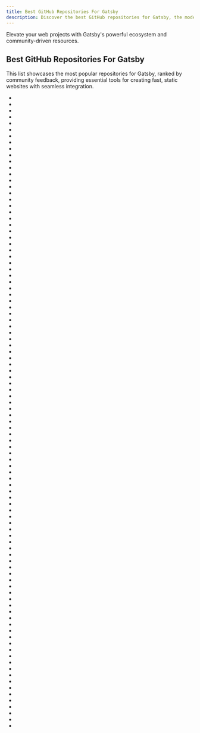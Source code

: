 ```yaml
---
title: Best GitHub Repositories For Gatsby
description: Discover the best GitHub repositories for Gatsby, the modern site generator for React.
---
```

Elevate your web projects with Gatsby's powerful ecosystem and community-driven resources.

## Best GitHub Repositories For Gatsby

This list showcases the most popular repositories for Gatsby, ranked by community feedback, providing essential tools for creating fast, static websites with seamless integration.
- <Badge owner="gatsbyjs" repoName="gatsby" stars="https://img.shields.io/github/stars/gatsbyjs/gatsby?style=flat&logoSize=auto" forks="https://img.shields.io/github/forks/gatsbyjs/gatsby?style=flat&logoSize=auto"/>
- <Badge owner="doczjs" repoName="docz" stars="https://img.shields.io/github/stars/doczjs/docz?style=flat&logoSize=auto" forks="https://img.shields.io/github/forks/doczjs/docz?style=flat&logoSize=auto"/>
- <Badge owner="rahuldkjain" repoName="github-profile-readme-generator" stars="https://img.shields.io/github/stars/rahuldkjain/github-profile-readme-generator?style=flat&logoSize=auto" forks="https://img.shields.io/github/forks/rahuldkjain/github-profile-readme-generator?style=flat&logoSize=auto"/>
- <Badge owner="jxnblk" repoName="mdx-deck" stars="https://img.shields.io/github/stars/jxnblk/mdx-deck?style=flat&logoSize=auto" forks="https://img.shields.io/github/forks/jxnblk/mdx-deck?style=flat&logoSize=auto"/>
- <Badge owner="bchiang7" repoName="v4" stars="https://img.shields.io/github/stars/bchiang7/v4?style=flat&logoSize=auto" forks="https://img.shields.io/github/forks/bchiang7/v4?style=flat&logoSize=auto"/>
- <Badge owner="BuilderIO" repoName="builder" stars="https://img.shields.io/github/stars/BuilderIO/builder?style=flat&logoSize=auto" forks="https://img.shields.io/github/forks/BuilderIO/builder?style=flat&logoSize=auto"/>
- <Badge owner="plasmicapp" repoName="plasmic" stars="https://img.shields.io/github/stars/plasmicapp/plasmic?style=flat&logoSize=auto" forks="https://img.shields.io/github/forks/plasmicapp/plasmic?style=flat&logoSize=auto"/>
- <Badge owner="peaceiris" repoName="actions-gh-pages" stars="https://img.shields.io/github/stars/peaceiris/actions-gh-pages?style=flat&logoSize=auto" forks="https://img.shields.io/github/forks/peaceiris/actions-gh-pages?style=flat&logoSize=auto"/>
- <Badge owner="jonschlinkert" repoName="gray-matter" stars="https://img.shields.io/github/stars/jonschlinkert/gray-matter?style=flat&logoSize=auto" forks="https://img.shields.io/github/forks/jonschlinkert/gray-matter?style=flat&logoSize=auto"/>
- <Badge owner="wp-graphql" repoName="wp-graphql" stars="https://img.shields.io/github/stars/wp-graphql/wp-graphql?style=flat&logoSize=auto" forks="https://img.shields.io/github/forks/wp-graphql/wp-graphql?style=flat&logoSize=auto"/>
- <Badge owner="gatsbyjs" repoName="gatsby-starter-blog" stars="https://img.shields.io/github/stars/gatsbyjs/gatsby-starter-blog?style=flat&logoSize=auto" forks="https://img.shields.io/github/forks/gatsbyjs/gatsby-starter-blog?style=flat&logoSize=auto"/>
- <Badge owner="mathieudutour" repoName="medium-to-own-blog" stars="https://img.shields.io/github/stars/mathieudutour/medium-to-own-blog?style=flat&logoSize=auto" forks="https://img.shields.io/github/forks/mathieudutour/medium-to-own-blog?style=flat&logoSize=auto"/>
- <Badge owner="Swizec" repoName="useAuth" stars="https://img.shields.io/github/stars/Swizec/useAuth?style=flat&logoSize=auto" forks="https://img.shields.io/github/forks/Swizec/useAuth?style=flat&logoSize=auto"/>
- <Badge owner="visiky" repoName="resume" stars="https://img.shields.io/github/stars/visiky/resume?style=flat&logoSize=auto" forks="https://img.shields.io/github/forks/visiky/resume?style=flat&logoSize=auto"/>
- <Badge owner="getmeli" repoName="meli" stars="https://img.shields.io/github/stars/getmeli/meli?style=flat&logoSize=auto" forks="https://img.shields.io/github/forks/getmeli/meli?style=flat&logoSize=auto"/>
- <Badge owner="explosion" repoName="spacy-course" stars="https://img.shields.io/github/stars/explosion/spacy-course?style=flat&logoSize=auto" forks="https://img.shields.io/github/forks/explosion/spacy-course?style=flat&logoSize=auto"/>
- <Badge owner="nodejs" repoName="nodejs.dev" stars="https://img.shields.io/github/stars/nodejs/nodejs.dev?style=flat&logoSize=auto" forks="https://img.shields.io/github/forks/nodejs/nodejs.dev?style=flat&logoSize=auto"/>
- <Badge owner="open-source-labs" repoName="Reactime" stars="https://img.shields.io/github/stars/open-source-labs/Reactime?style=flat&logoSize=auto" forks="https://img.shields.io/github/forks/open-source-labs/Reactime?style=flat&logoSize=auto"/>
- <Badge owner="decaporg" repoName="gatsby-starter-decap-cms" stars="https://img.shields.io/github/stars/decaporg/gatsby-starter-decap-cms?style=flat&logoSize=auto" forks="https://img.shields.io/github/forks/decaporg/gatsby-starter-decap-cms?style=flat&logoSize=auto"/>
- <Badge owner="taniarascia" repoName="taniarascia.com" stars="https://img.shields.io/github/stars/taniarascia/taniarascia.com?style=flat&logoSize=auto" forks="https://img.shields.io/github/forks/taniarascia/taniarascia.com?style=flat&logoSize=auto"/>
- <Badge owner="alxshelepenok" repoName="gatsby-starter-lumen" stars="https://img.shields.io/github/stars/alxshelepenok/gatsby-starter-lumen?style=flat&logoSize=auto" forks="https://img.shields.io/github/forks/alxshelepenok/gatsby-starter-lumen?style=flat&logoSize=auto"/>
- <Badge owner="estruyf" repoName="vscode-front-matter" stars="https://img.shields.io/github/stars/estruyf/vscode-front-matter?style=flat&logoSize=auto" forks="https://img.shields.io/github/forks/estruyf/vscode-front-matter?style=flat&logoSize=auto"/>
- <Badge owner="jamstack-cms" repoName="jamstack-ecommerce" stars="https://img.shields.io/github/stars/jamstack-cms/jamstack-ecommerce?style=flat&logoSize=auto" forks="https://img.shields.io/github/forks/jamstack-cms/jamstack-ecommerce?style=flat&logoSize=auto"/>
- <Badge owner="LekoArts" repoName="gatsby-themes" stars="https://img.shields.io/github/stars/LekoArts/gatsby-themes?style=flat&logoSize=auto" forks="https://img.shields.io/github/forks/LekoArts/gatsby-themes?style=flat&logoSize=auto"/>
- <Badge owner="JustFly1984" repoName="react-google-maps-api" stars="https://img.shields.io/github/stars/JustFly1984/react-google-maps-api?style=flat&logoSize=auto" forks="https://img.shields.io/github/forks/JustFly1984/react-google-maps-api?style=flat&logoSize=auto"/>
- <Badge owner="stoplightio" repoName="elements" stars="https://img.shields.io/github/stars/stoplightio/elements?style=flat&logoSize=auto" forks="https://img.shields.io/github/forks/stoplightio/elements?style=flat&logoSize=auto"/>
- <Badge owner="Vagr9K" repoName="gatsby-advanced-starter" stars="https://img.shields.io/github/stars/Vagr9K/gatsby-advanced-starter?style=flat&logoSize=auto" forks="https://img.shields.io/github/forks/Vagr9K/gatsby-advanced-starter?style=flat&logoSize=auto"/>
- <Badge owner="LekoArts" repoName="gatsby-starter-portfolio-cara" stars="https://img.shields.io/github/stars/LekoArts/gatsby-starter-portfolio-cara?style=flat&logoSize=auto" forks="https://img.shields.io/github/forks/LekoArts/gatsby-starter-portfolio-cara?style=flat&logoSize=auto"/>
- <Badge owner="pages-cms" repoName="pages-cms" stars="https://img.shields.io/github/stars/pages-cms/pages-cms?style=flat&logoSize=auto" forks="https://img.shields.io/github/forks/pages-cms/pages-cms?style=flat&logoSize=auto"/>
- <Badge owner="gatsbyjs" repoName="gatsby-starter-default" stars="https://img.shields.io/github/stars/gatsbyjs/gatsby-starter-default?style=flat&logoSize=auto" forks="https://img.shields.io/github/forks/gatsbyjs/gatsby-starter-default?style=flat&logoSize=auto"/>
- <Badge owner="LekoArts" repoName="gatsby-starter-minimal-blog" stars="https://img.shields.io/github/stars/LekoArts/gatsby-starter-minimal-blog?style=flat&logoSize=auto" forks="https://img.shields.io/github/forks/LekoArts/gatsby-starter-minimal-blog?style=flat&logoSize=auto"/>
- <Badge owner="clerk" repoName="javascript" stars="https://img.shields.io/github/stars/clerk/javascript?style=flat&logoSize=auto" forks="https://img.shields.io/github/forks/clerk/javascript?style=flat&logoSize=auto"/>
- <Badge owner="rishavanand" repoName="github-profilinator" stars="https://img.shields.io/github/stars/rishavanand/github-profilinator?style=flat&logoSize=auto" forks="https://img.shields.io/github/forks/rishavanand/github-profilinator?style=flat&logoSize=auto"/>
- <Badge owner="TryGhost" repoName="gatsby-starter-ghost" stars="https://img.shields.io/github/stars/TryGhost/gatsby-starter-ghost?style=flat&logoSize=auto" forks="https://img.shields.io/github/forks/TryGhost/gatsby-starter-ghost?style=flat&logoSize=auto"/>
- <Badge owner="brainhubeu" repoName="react-carousel" stars="https://img.shields.io/github/stars/brainhubeu/react-carousel?style=flat&logoSize=auto" forks="https://img.shields.io/github/forks/brainhubeu/react-carousel?style=flat&logoSize=auto"/>
- <Badge owner="prayash" repoName="awesome-gatsby" stars="https://img.shields.io/github/stars/prayash/awesome-gatsby?style=flat&logoSize=auto" forks="https://img.shields.io/github/forks/prayash/awesome-gatsby?style=flat&logoSize=auto"/>
- <Badge owner="hasura" repoName="gatsby-gitbook-starter" stars="https://img.shields.io/github/stars/hasura/gatsby-gitbook-starter?style=flat&logoSize=auto" forks="https://img.shields.io/github/forks/hasura/gatsby-gitbook-starter?style=flat&logoSize=auto"/>
- <Badge owner="reflexjs" repoName="reflexjs" stars="https://img.shields.io/github/stars/reflexjs/reflexjs?style=flat&logoSize=auto" forks="https://img.shields.io/github/forks/reflexjs/reflexjs?style=flat&logoSize=auto"/>
- <Badge owner="greglobinski" repoName="gatsby-starter-personal-blog" stars="https://img.shields.io/github/stars/greglobinski/gatsby-starter-personal-blog?style=flat&logoSize=auto" forks="https://img.shields.io/github/forks/greglobinski/gatsby-starter-personal-blog?style=flat&logoSize=auto"/>
- <Badge owner="renyuanz" repoName="leonids" stars="https://img.shields.io/github/stars/renyuanz/leonids?style=flat&logoSize=auto" forks="https://img.shields.io/github/forks/renyuanz/leonids?style=flat&logoSize=auto"/>
- <Badge owner="lukasmasuch" repoName="best-of-react" stars="https://img.shields.io/github/stars/lukasmasuch/best-of-react?style=flat&logoSize=auto" forks="https://img.shields.io/github/forks/lukasmasuch/best-of-react?style=flat&logoSize=auto"/>
- <Badge owner="smakosh" repoName="gatsby-portfolio-dev" stars="https://img.shields.io/github/stars/smakosh/gatsby-portfolio-dev?style=flat&logoSize=auto" forks="https://img.shields.io/github/forks/smakosh/gatsby-portfolio-dev?style=flat&logoSize=auto"/>
- <Badge owner="privacyradius" repoName="gdpr-checklist" stars="https://img.shields.io/github/stars/privacyradius/gdpr-checklist?style=flat&logoSize=auto" forks="https://img.shields.io/github/forks/privacyradius/gdpr-checklist?style=flat&logoSize=auto"/>
- <Badge owner="jamstack-cms" repoName="jamstack-cms" stars="https://img.shields.io/github/stars/jamstack-cms/jamstack-cms?style=flat&logoSize=auto" forks="https://img.shields.io/github/forks/jamstack-cms/jamstack-cms?style=flat&logoSize=auto"/>
- <Badge owner="ChristopherBiscardi" repoName="gatsby-mdx" stars="https://img.shields.io/github/stars/ChristopherBiscardi/gatsby-mdx?style=flat&logoSize=auto" forks="https://img.shields.io/github/forks/ChristopherBiscardi/gatsby-mdx?style=flat&logoSize=auto"/>
- <Badge owner="reactjs" repoName="ru.react.dev" stars="https://img.shields.io/github/stars/reactjs/ru.react.dev?style=flat&logoSize=auto" forks="https://img.shields.io/github/forks/reactjs/ru.react.dev?style=flat&logoSize=auto"/>
- <Badge owner="JaeYeopHan" repoName="gatsby-starter-bee" stars="https://img.shields.io/github/stars/JaeYeopHan/gatsby-starter-bee?style=flat&logoSize=auto" forks="https://img.shields.io/github/forks/JaeYeopHan/gatsby-starter-bee?style=flat&logoSize=auto"/>
- <Badge owner="mathieudutour" repoName="gatsby-digital-garden" stars="https://img.shields.io/github/stars/mathieudutour/gatsby-digital-garden?style=flat&logoSize=auto" forks="https://img.shields.io/github/forks/mathieudutour/gatsby-digital-garden?style=flat&logoSize=auto"/>
- <Badge owner="gatsbyjs" repoName="gatsby-starter-hello-world" stars="https://img.shields.io/github/stars/gatsbyjs/gatsby-starter-hello-world?style=flat&logoSize=auto" forks="https://img.shields.io/github/forks/gatsbyjs/gatsby-starter-hello-world?style=flat&logoSize=auto"/>
- <Badge owner="Startup-Landing" repoName="Startup-Landing" stars="https://img.shields.io/github/stars/Startup-Landing/Startup-Landing?style=flat&logoSize=auto" forks="https://img.shields.io/github/forks/Startup-Landing/Startup-Landing?style=flat&logoSize=auto"/>
- <Badge owner="gatsbyjs" repoName="store.gatsbyjs.org" stars="https://img.shields.io/github/stars/gatsbyjs/store.gatsbyjs.org?style=flat&logoSize=auto" forks="https://img.shields.io/github/forks/gatsbyjs/store.gatsbyjs.org?style=flat&logoSize=auto"/>
- <Badge owner="fabe" repoName="gatsby-universal" stars="https://img.shields.io/github/stars/fabe/gatsby-universal?style=flat&logoSize=auto" forks="https://img.shields.io/github/forks/fabe/gatsby-universal?style=flat&logoSize=auto"/>
- <Badge owner="hygraph" repoName="hygraph-examples" stars="https://img.shields.io/github/stars/hygraph/hygraph-examples?style=flat&logoSize=auto" forks="https://img.shields.io/github/forks/hygraph/hygraph-examples?style=flat&logoSize=auto"/>
- <Badge owner="imranhsayed" repoName="gatsby-woocommerce-themes" stars="https://img.shields.io/github/stars/imranhsayed/gatsby-woocommerce-themes?style=flat&logoSize=auto" forks="https://img.shields.io/github/forks/imranhsayed/gatsby-woocommerce-themes?style=flat&logoSize=auto"/>
- <Badge owner="stackbit" repoName="jamstackthemes" stars="https://img.shields.io/github/stars/stackbit/jamstackthemes?style=flat&logoSize=auto" forks="https://img.shields.io/github/forks/stackbit/jamstackthemes?style=flat&logoSize=auto"/>
- <Badge owner="jxnblk" repoName="ram" stars="https://img.shields.io/github/stars/jxnblk/ram?style=flat&logoSize=auto" forks="https://img.shields.io/github/forks/jxnblk/ram?style=flat&logoSize=auto"/>
- <Badge owner="gillkyle" repoName="sol-journal" stars="https://img.shields.io/github/stars/gillkyle/sol-journal?style=flat&logoSize=auto" forks="https://img.shields.io/github/forks/gillkyle/sol-journal?style=flat&logoSize=auto"/>
- <Badge owner="EmaSuriano" repoName="gatsby-starter-mate" stars="https://img.shields.io/github/stars/EmaSuriano/gatsby-starter-mate?style=flat&logoSize=auto" forks="https://img.shields.io/github/forks/EmaSuriano/gatsby-starter-mate?style=flat&logoSize=auto"/>
- <Badge owner="TylerBarnes" repoName="gatsby-plugin-transition-link" stars="https://img.shields.io/github/stars/TylerBarnes/gatsby-plugin-transition-link?style=flat&logoSize=auto" forks="https://img.shields.io/github/forks/TylerBarnes/gatsby-plugin-transition-link?style=flat&logoSize=auto"/>
- <Badge owner="fabe" repoName="gatsby-starter-deck" stars="https://img.shields.io/github/stars/fabe/gatsby-starter-deck?style=flat&logoSize=auto" forks="https://img.shields.io/github/forks/fabe/gatsby-starter-deck?style=flat&logoSize=auto"/>
- <Badge owner="eggheadio" repoName="gatsby-starter-egghead-blog" stars="https://img.shields.io/github/stars/eggheadio/gatsby-starter-egghead-blog?style=flat&logoSize=auto" forks="https://img.shields.io/github/forks/eggheadio/gatsby-starter-egghead-blog?style=flat&logoSize=auto"/>
- <Badge owner="greglobinski" repoName="gatsby-starter-hero-blog" stars="https://img.shields.io/github/stars/greglobinski/gatsby-starter-hero-blog?style=flat&logoSize=auto" forks="https://img.shields.io/github/forks/greglobinski/gatsby-starter-hero-blog?style=flat&logoSize=auto"/>
- <Badge owner="Vagr9K" repoName="gatsby-material-starter" stars="https://img.shields.io/github/stars/Vagr9K/gatsby-material-starter?style=flat&logoSize=auto" forks="https://img.shields.io/github/forks/Vagr9K/gatsby-material-starter?style=flat&logoSize=auto"/>
- <Badge owner="ryanwiemer" repoName="gatsby-starter-gcn" stars="https://img.shields.io/github/stars/ryanwiemer/gatsby-starter-gcn?style=flat&logoSize=auto" forks="https://img.shields.io/github/forks/ryanwiemer/gatsby-starter-gcn?style=flat&logoSize=auto"/>
- <Badge owner="ines" repoName="course-starter-python" stars="https://img.shields.io/github/stars/ines/course-starter-python?style=flat&logoSize=auto" forks="https://img.shields.io/github/forks/ines/course-starter-python?style=flat&logoSize=auto"/>
- <Badge owner="parmsang" repoName="gatsby-starter-ecommerce" stars="https://img.shields.io/github/stars/parmsang/gatsby-starter-ecommerce?style=flat&logoSize=auto" forks="https://img.shields.io/github/forks/parmsang/gatsby-starter-ecommerce?style=flat&logoSize=auto"/>
- <Badge owner="taylorbryant" repoName="gatsby-starter-tailwind" stars="https://img.shields.io/github/stars/taylorbryant/gatsby-starter-tailwind?style=flat&logoSize=auto" forks="https://img.shields.io/github/forks/taylorbryant/gatsby-starter-tailwind?style=flat&logoSize=auto"/>
- <Badge owner="amfoss" repoName="club-website-2019" stars="https://img.shields.io/github/stars/amfoss/club-website-2019?style=flat&logoSize=auto" forks="https://img.shields.io/github/forks/amfoss/club-website-2019?style=flat&logoSize=auto"/>
- <Badge owner="amfoss" repoName="amdec-website" stars="https://img.shields.io/github/stars/amfoss/amdec-website?style=flat&logoSize=auto" forks="https://img.shields.io/github/forks/amfoss/amdec-website?style=flat&logoSize=auto"/>
- <Badge owner="scttcper" repoName="gatsby-casper" stars="https://img.shields.io/github/stars/scttcper/gatsby-casper?style=flat&logoSize=auto" forks="https://img.shields.io/github/forks/scttcper/gatsby-casper?style=flat&logoSize=auto"/>
- <Badge owner="mrmartineau" repoName="gatsby-theme-code-notes" stars="https://img.shields.io/github/stars/mrmartineau/gatsby-theme-code-notes?style=flat&logoSize=auto" forks="https://img.shields.io/github/forks/mrmartineau/gatsby-theme-code-notes?style=flat&logoSize=auto"/>
- <Badge owner="bradfrost" repoName="gatsby-style-guide-guide" stars="https://img.shields.io/github/stars/bradfrost/gatsby-style-guide-guide?style=flat&logoSize=auto" forks="https://img.shields.io/github/forks/bradfrost/gatsby-style-guide-guide?style=flat&logoSize=auto"/>
- <Badge owner="DSchau" repoName="gatsby-mail" stars="https://img.shields.io/github/stars/DSchau/gatsby-mail?style=flat&logoSize=auto" forks="https://img.shields.io/github/forks/DSchau/gatsby-mail?style=flat&logoSize=auto"/>
- <Badge owner="RyanFitzgerald" repoName="devblog" stars="https://img.shields.io/github/stars/RyanFitzgerald/devblog?style=flat&logoSize=auto" forks="https://img.shields.io/github/forks/RyanFitzgerald/devblog?style=flat&logoSize=auto"/>
- <Badge owner="adrien2p" repoName="awesome-medusajs" stars="https://img.shields.io/github/stars/adrien2p/awesome-medusajs?style=flat&logoSize=auto" forks="https://img.shields.io/github/forks/adrien2p/awesome-medusajs?style=flat&logoSize=auto"/>
- <Badge owner="angeloocana" repoName="gatsby-plugin-i18n" stars="https://img.shields.io/github/stars/angeloocana/gatsby-plugin-i18n?style=flat&logoSize=auto" forks="https://img.shields.io/github/forks/angeloocana/gatsby-plugin-i18n?style=flat&logoSize=auto"/>
- <Badge owner="AlexanderProd" repoName="gatsby-shopify-starter" stars="https://img.shields.io/github/stars/AlexanderProd/gatsby-shopify-starter?style=flat&logoSize=auto" forks="https://img.shields.io/github/forks/AlexanderProd/gatsby-shopify-starter?style=flat&logoSize=auto"/>
- <Badge owner="PostHog" repoName="posthog.com" stars="https://img.shields.io/github/stars/PostHog/posthog.com?style=flat&logoSize=auto" forks="https://img.shields.io/github/forks/PostHog/posthog.com?style=flat&logoSize=auto"/>
- <Badge owner="antvis" repoName="antvis.github.io" stars="https://img.shields.io/github/stars/antvis/antvis.github.io?style=flat&logoSize=auto" forks="https://img.shields.io/github/forks/antvis/antvis.github.io?style=flat&logoSize=auto"/>
- <Badge owner="GatsbyCentral" repoName="gatsby-starter-wordpress" stars="https://img.shields.io/github/stars/GatsbyCentral/gatsby-starter-wordpress?style=flat&logoSize=auto" forks="https://img.shields.io/github/forks/GatsbyCentral/gatsby-starter-wordpress?style=flat&logoSize=auto"/>
- <Badge owner="fabien0102" repoName="gatsby-starter" stars="https://img.shields.io/github/stars/fabien0102/gatsby-starter?style=flat&logoSize=auto" forks="https://img.shields.io/github/forks/fabien0102/gatsby-starter?style=flat&logoSize=auto"/>
- <Badge owner="gatsbyjs" repoName="gatsby-source-wordpress-experimental" stars="https://img.shields.io/github/stars/gatsbyjs/gatsby-source-wordpress-experimental?style=flat&logoSize=auto" forks="https://img.shields.io/github/forks/gatsbyjs/gatsby-source-wordpress-experimental?style=flat&logoSize=auto"/>
- <Badge owner="apollographql" repoName="gatsby-theme-apollo" stars="https://img.shields.io/github/stars/apollographql/gatsby-theme-apollo?style=flat&logoSize=auto" forks="https://img.shields.io/github/forks/apollographql/gatsby-theme-apollo?style=flat&logoSize=auto"/>
- <Badge owner="nishantwrp" repoName="gsoc-organizations" stars="https://img.shields.io/github/stars/nishantwrp/gsoc-organizations?style=flat&logoSize=auto" forks="https://img.shields.io/github/forks/nishantwrp/gsoc-organizations?style=flat&logoSize=auto"/>
- <Badge owner="slorber" repoName="trailing-slash-guide" stars="https://img.shields.io/github/stars/slorber/trailing-slash-guide?style=flat&logoSize=auto" forks="https://img.shields.io/github/forks/slorber/trailing-slash-guide?style=flat&logoSize=auto"/>
- <Badge owner="the-road-to-react-with-firebase" repoName="react-gatsby-firebase-authentication" stars="https://img.shields.io/github/stars/the-road-to-react-with-firebase/react-gatsby-firebase-authentication?style=flat&logoSize=auto" forks="https://img.shields.io/github/forks/the-road-to-react-with-firebase/react-gatsby-firebase-authentication?style=flat&logoSize=auto"/>
- <Badge owner="wesbos" repoName="master-gatsby" stars="https://img.shields.io/github/stars/wesbos/master-gatsby?style=flat&logoSize=auto" forks="https://img.shields.io/github/forks/wesbos/master-gatsby?style=flat&logoSize=auto"/>
- <Badge owner="gatsbyjs" repoName="gatsby-docker" stars="https://img.shields.io/github/stars/gatsbyjs/gatsby-docker?style=flat&logoSize=auto" forks="https://img.shields.io/github/forks/gatsbyjs/gatsby-docker?style=flat&logoSize=auto"/>
- <Badge owner="GetRD" repoName="academic-file-converter" stars="https://img.shields.io/github/stars/GetRD/academic-file-converter?style=flat&logoSize=auto" forks="https://img.shields.io/github/forks/GetRD/academic-file-converter?style=flat&logoSize=auto"/>
- <Badge owner="carbon-design-system" repoName="gatsby-theme-carbon" stars="https://img.shields.io/github/stars/carbon-design-system/gatsby-theme-carbon?style=flat&logoSize=auto" forks="https://img.shields.io/github/forks/carbon-design-system/gatsby-theme-carbon?style=flat&logoSize=auto"/>
- <Badge owner="gatsby-uc" repoName="gatsby-source-strapi" stars="https://img.shields.io/github/stars/gatsby-uc/gatsby-source-strapi?style=flat&logoSize=auto" forks="https://img.shields.io/github/forks/gatsby-uc/gatsby-source-strapi?style=flat&logoSize=auto"/>
- <Badge owner="bcms" repoName="cms" stars="https://img.shields.io/github/stars/bcms/cms?style=flat&logoSize=auto" forks="https://img.shields.io/github/forks/bcms/cms?style=flat&logoSize=auto"/>
- <Badge owner="LekoArts" repoName="gatsby-starter-portfolio-emilia" stars="https://img.shields.io/github/stars/LekoArts/gatsby-starter-portfolio-emilia?style=flat&logoSize=auto" forks="https://img.shields.io/github/forks/LekoArts/gatsby-starter-portfolio-emilia?style=flat&logoSize=auto"/>
- <Badge owner="imranhsayed" repoName="gatsby-wordpress-themes" stars="https://img.shields.io/github/stars/imranhsayed/gatsby-wordpress-themes?style=flat&logoSize=auto" forks="https://img.shields.io/github/forks/imranhsayed/gatsby-wordpress-themes?style=flat&logoSize=auto"/>
- <Badge owner="antvis" repoName="gatsby-theme-antv" stars="https://img.shields.io/github/stars/antvis/gatsby-theme-antv?style=flat&logoSize=auto" forks="https://img.shields.io/github/forks/antvis/gatsby-theme-antv?style=flat&logoSize=auto"/>
- <Badge owner="marguerrrite" repoName="gatsby-prismic-starter-prist" stars="https://img.shields.io/github/stars/marguerrrite/gatsby-prismic-starter-prist?style=flat&logoSize=auto" forks="https://img.shields.io/github/forks/marguerrrite/gatsby-prismic-starter-prist?style=flat&logoSize=auto"/>
- <Badge owner="aravindballa" repoName="gatsby-theme-andy" stars="https://img.shields.io/github/stars/aravindballa/gatsby-theme-andy?style=flat&logoSize=auto" forks="https://img.shields.io/github/forks/aravindballa/gatsby-theme-andy?style=flat&logoSize=auto"/>
- <Badge owner="ines" repoName="course-starter-r" stars="https://img.shields.io/github/stars/ines/course-starter-r?style=flat&logoSize=auto" forks="https://img.shields.io/github/forks/ines/course-starter-r?style=flat&logoSize=auto"/>
- <Badge owner="yashitanamdeo" repoName="yashitanamdeo.github.io" stars="https://img.shields.io/github/stars/yashitanamdeo/yashitanamdeo.github.io?style=flat&logoSize=auto" forks="https://img.shields.io/github/forks/yashitanamdeo/yashitanamdeo.github.io?style=flat&logoSize=auto"/>
- <Badge owner="LekoArts" repoName="gatsby-starter-portfolio-jodie" stars="https://img.shields.io/github/stars/LekoArts/gatsby-starter-portfolio-jodie?style=flat&logoSize=auto" forks="https://img.shields.io/github/forks/LekoArts/gatsby-starter-portfolio-jodie?style=flat&logoSize=auto"/>

